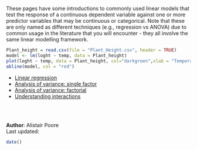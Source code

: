 These pages have some introductions to commonly used linear models that test the response of a continuous dependent variable against one or more predictor variables that may be continuous or categorical. Note that these are only named as different techniques (e.g., regression vs ANOVA) due to common usage in the literature that you will encounter - they all involve the same linear modelling framework.


```{r,echo=F}
Plant_height = read.csv(file = "Plant_Height.csv", header = TRUE)
model <- lm(loght ~ temp, data = Plant_height)
plot(loght ~ temp, data = Plant_height, col="darkgreen",xlab = "Temperature (C)", ylab = "log(Plant height)",pch=16)
abline(model, col = "red")
```

* [Linear regression](http://environmentalcomputing.net/linear-regression/)
* [Analysis of variance: single factor](http://environmentalcomputing.net/analysis-variance-single-factor/)
* [Analysis of variance: factorial](http://environmentalcomputing.net/analysis-variance-factorial/)  
* [Understanding interactions](http://environmentalcomputing.net/understanding-interactions/)

<br><br>

**Author**: Alistair Poore
<br>
Last updated:
```{r,echo=F}
date()
```
